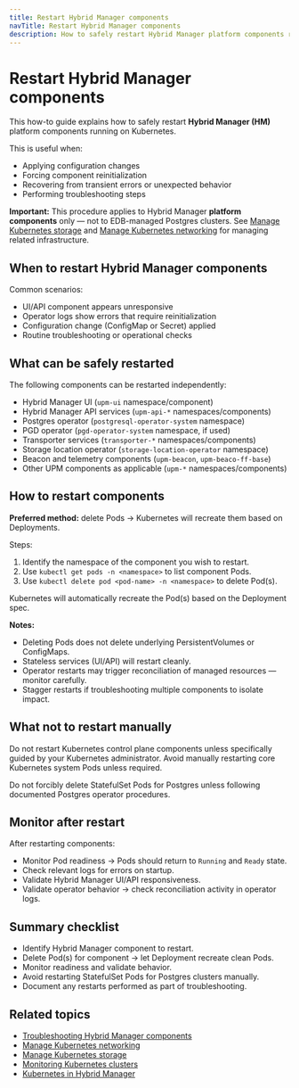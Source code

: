 ```yaml
---
title: Restart Hybrid Manager components
navTitle: Restart Hybrid Manager components
description: How to safely restart Hybrid Manager platform components running on Kubernetes.
---
```


# Restart Hybrid Manager components

This how-to guide explains how to safely restart **Hybrid Manager (HM)** platform components running on Kubernetes.

This is useful when:

- Applying configuration changes
- Forcing component reinitialization
- Recovering from transient errors or unexpected behavior
- Performing troubleshooting steps

**Important:** This procedure applies to Hybrid Manager **platform components** only — not to EDB-managed Postgres clusters.
See [Manage Kubernetes storage](../../manage-kubernetes-storage) and [Manage Kubernetes networking](../../manage-kubernetes-networking) for managing related infrastructure.

## When to restart Hybrid Manager components

Common scenarios:

- UI/API component appears unresponsive
- Operator logs show errors that require reinitialization
- Configuration change (ConfigMap or Secret) applied
- Routine troubleshooting or operational checks

## What can be safely restarted

The following components can be restarted independently:

- Hybrid Manager UI (`upm-ui` namespace/component)
- Hybrid Manager API services (`upm-api-*` namespaces/components)
- Postgres operator (`postgresql-operator-system` namespace)
- PGD operator (`pgd-operator-system` namespace, if used)
- Transporter services (`transporter-*` namespaces/components)
- Storage location operator (`storage-location-operator` namespace)
- Beacon and telemetry components (`upm-beacon`, `upm-beaco-ff-base`)
- Other UPM components as applicable (`upm-*` namespaces/components)

## How to restart components

**Preferred method:** delete Pods → Kubernetes will recreate them based on Deployments.

Steps:

1. Identify the namespace of the component you wish to restart.
2. Use `kubectl get pods -n <namespace>` to list component Pods.
3. Use `kubectl delete pod <pod-name> -n <namespace>` to delete Pod(s).

Kubernetes will automatically recreate the Pod(s) based on the Deployment spec.

**Notes:**

- Deleting Pods does not delete underlying PersistentVolumes or ConfigMaps.
- Stateless services (UI/API) will restart cleanly.
- Operator restarts may trigger reconciliation of managed resources — monitor carefully.
- Stagger restarts if troubleshooting multiple components to isolate impact.

## What not to restart manually

Do not restart Kubernetes control plane components unless specifically guided by your Kubernetes administrator.
Avoid manually restarting core Kubernetes system Pods unless required.

Do not forcibly delete StatefulSet Pods for Postgres unless following documented Postgres operator procedures.

## Monitor after restart

After restarting components:

- Monitor Pod readiness → Pods should return to `Running` and `Ready` state.
- Check relevant logs for errors on startup.
- Validate Hybrid Manager UI/API responsiveness.
- Validate operator behavior → check reconciliation activity in operator logs.

## Summary checklist

- Identify Hybrid Manager component to restart.
- Delete Pod(s) for component → let Deployment recreate clean Pods.
- Monitor readiness and validate behavior.
- Avoid restarting StatefulSet Pods for Postgres clusters manually.
- Document any restarts performed as part of troubleshooting.

## Related topics

- [Troubleshooting Hybrid Manager components](./troubleshoot-hybrid-manager-components)
- [Manage Kubernetes networking](../../manage-kubernetes-networking)
- [Manage Kubernetes storage](../../manage-kubernetes-storage)
- [Monitoring Kubernetes clusters](../../monitor-kubernetes-cluster)
- [Kubernetes in Hybrid Manager](../../explained/hybrid-manager/k8-in-hybrid-manager)
